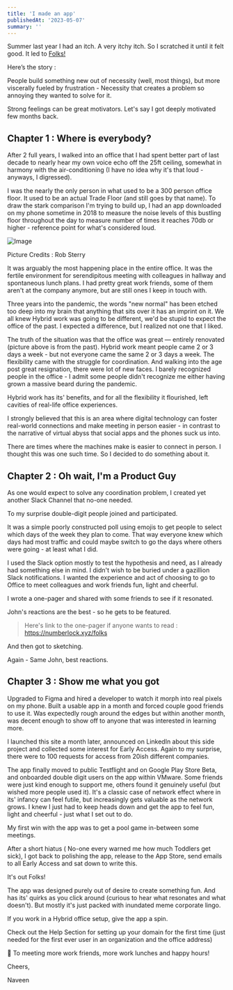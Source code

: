 ```yaml
---
title: 'I made an app'
publishedAt: '2023-05-07'
summary: ''
---
```


Summer last year I had an itch. A very itchy itch. So I scratched it until it felt good. It led to [Folks!](https://Getfolks.app)

Here’s the story :

People build something new out of necessity (well, most things), but more viscerally fueled by frustration - Necessity that creates a problem so annoying they wanted to solve for it.

Strong feelings can be great motivators. Let's say I got deeply motivated few months back.

## Chapter 1 : Where is everybody?

After 2 full years, I walked into an office that I had spent better part of last decade to nearly hear my own voice echo off the 25ft ceiling, somewhat in harmony with the air-conditioning (I have no idea why it's that loud - anyways, I digressed).

I was the nearly the only person in what used to be a 300 person office floor. It used to be an actual Trade Floor (and still goes by that name). To draw the stark comparison I'm trying to build up, I had an app downloaded on my phone sometime in 2018 to measure the noise levels of this bustling floor throughout the day to measure number of times it reaches 70db or higher - reference point for what's considered loud.

![Image](/IMG_0068.png "title")

Picture Credits : Rob Sterry

It was arguably the most happening place in the entire office. It was the fertile environment for serendipitous meeting with colleagues in hallway and spontaneous lunch plans. I had pretty great work friends, some of them aren't at the company anymore, but are still ones I keep in touch with.

Three years into the pandemic, the words "new normal" has been etched too deep into my brain that anything that sits over it has an imprint on it. We all knew Hybrid work was going to be different, we'd be stupid to expect the office of the past. I expected a difference, but I realized not one that I liked.

The truth of the situation was that the office was great — entirely renovated (picture above is from the past). Hybrid work meant people came 2 or 3 days a week - but not everyone came the same 2 or 3 days a week. The flexibility came with the struggle for coordination. And walking into the age post great resignation, there were lot of new faces. I barely recognized people in the office - I admit some people didn't recognize me either having grown a massive beard during the pandemic.

Hybrid work has its' benefits, and for all the flexibility it flourished, left cavities of real-life office experiences.

I strongly believed that this is an area where digital technology can foster real-world connections and make meeting in person easier - in contrast to the narrative of virtual abyss that social apps and the phones suck us into.

There are times where the machines make is easier to connect in person. I thought this was one such time. So I decided to do something about it.

## Chapter 2 : Oh wait, I'm a Product Guy

As one would expect to solve any coordination problem, I created yet another Slack Channel that no-one needed.

To my surprise double-digit people joined and participated.


It was a simple poorly constructed poll using emojis to get people to select which days of the week they plan to come. That way everyone knew which days had most traffic and could maybe switch to go the days where others were going - at least what I did.

I used the Slack option mostly to test the hypothesis and need, as I already had something else in mind. I didn't wish to be buried under a gazillion Slack notifications. I wanted the experience and act of choosing to go to Office to meet colleagues and work friends fun, light and cheerful.

I wrote a one-pager and shared with some friends to see if it resonated.

John's reactions are the best - so he gets to be featured.


> Here's link to the one-pager if anyone wants to read : https://numberlock.xyz/folks

And then got to sketching.


Again - Same John, best reactions.

## Chapter 3 : Show me what you got

Upgraded to Figma and hired a developer to watch it morph into real pixels on my phone. Built a usable app in a month and forced couple good friends to use it. Was expectedly rough around the edges but within another month, was decent enough to show off to anyone that was interested in learning more.

I launched this site a month later, announced on LinkedIn about this side project and collected some interest for Early Access. Again to my surprise, there were to 100 requests for access from 20ish different companies.

The app finally moved to public Testflight and on Google Play Store Beta, and onboarded double digit users on the app within VMware. Some friends were just kind enough to support me, others found it genuinely useful (but wished more people used it). It's a classic case of network effect where in its' infancy can feel futile, but increasingly gets valuable as the network grows. I knew I just had to keep heads down and get the app to feel fun, light and cheerful - just what I set out to do.

My first win with the app was to get a pool game in-between some meetings.



After a short hiatus ( No-one every warned me how much Toddlers get sick), I got back to polishing the app, release to the App Store, send emails to all Early Access and sat down to write this.

It's out Folks!

The app was designed purely out of desire to create something fun. And has its' quirks as you click around (curious to hear what resonates and what doesn't). But mostly it's just packed with inundated meme corporate lingo.

If you work in a Hybrid office setup, give the app a spin.

Check out the Help Section for setting up your domain for the first time (just needed for the first ever user in an organization and the office address)

🥂 To meeting more work friends, more work lunches and happy hours!

Cheers,

Naveen